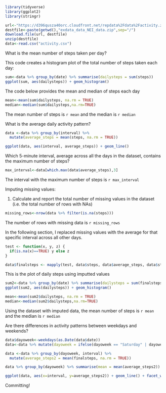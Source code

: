 
```r
library(tidyverse)
library(ggplot2)
library(stringr)

url<-"https://d396qusza40orc.cloudfront.net/repdata%2Fdata%2Factivity.zip"
destfile<-paste(getwd(),"exdata_data_NEI_data.zip",sep="/") 
download.file(url, destfile)
unzip(destfile)
data<-read.csv("activity.csv")

```
What is the mean number of steps taken per day?


This code creates a histogram plot of the total number of steps taken each day:
  
```r
sum<-data %>% group_by(date) %>% summarise(dailysteps = sum(steps))
ggplot(sum, aes(dailysteps)) + geom_histogram()
```


The code below provides the mean and median of steps each day


```r

mean<-mean(sum$dailysteps, na.rm = TRUE)
median<-median(sum$dailysteps,na.rm=TRUE)
```
                
The mean number of steps is `r mean` and the median is `r median`


What is the average daily activity pattern?

```r
data <-data %>% group_by(interval) %>% 
  mutate(average_steps = mean(steps, na.rm = TRUE))

ggplot(data, aes(interval, average_steps)) + geom_line()
```


Which 5-minute interval, average across all the days in the dataset, 
contains the maximum number of steps?

  ```r

max_interval<-data[which.max(data$average_steps),3]

```
The interval with the maximum number of steps is `r max_interval`

Imputing missing values: 

1. Calculate and report the total number of missing values in the dataset 
(i.e. the total number of rows with NAs)
```r
missing_rows<-nrow(data %>% filter(is.na(steps)))
```
The number of rows with missing data is `r missing_rows`

In the following section, I replaced missing values with the average for 
that specific interval across all other days. 

```r
test <- function(x, y, z) {
  if(is.na(x)==TRUE) y else z
}

data$finalsteps <- mapply(test, data$steps, data$average_steps, data$steps)

```

This is the plot of daily steps using imputted values
```r
sum2<-data %>% group_by(date) %>% summarise(dailysteps = sum(finalsteps))
ggplot(sum2, aes(dailysteps)) + geom_histogram()
```
```r

mean<-mean(sum2$dailysteps, na.rm = TRUE)
median<-median(sum2$dailysteps,na.rm=TRUE)
```
                
Using the dataset with imputed data, the mean number of steps is `r mean` and the median is `r median`


Are there differences in activity patterns between weekdays and weekends?
```r
data$dayoweek<-weekdays(as.Date(data$date))
data<-data %>% mutate(dayoweek = ifelse(dayoweek == "Saturday" | dayoweek == "Sunday", "weekend", "weekday"))

data <-data %>% group_by(dayoweek, interval) %>% 
  mutate(average_steps2 = mean(finalsteps, na.rm = TRUE))

data %>% group_by(dayoweek) %>% summarise(mean = mean(average_steps2))

ggplot(data, aes(x=interval, y=average_steps2)) + geom_line() + facet_wrap(~dayoweek)
```

Committing!
